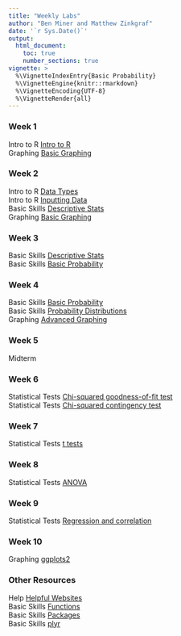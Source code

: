 ```yaml
---
title: "Weekly Labs"
author: "Ben Miner and Matthew Zinkgraf"
date: '`r Sys.Date()`'
output:
  html_document:
    toc: true
    number_sections: true
vignette: >
  %\VignetteIndexEntry{Basic Probability}
  %\VignetteEngine{knitr::rmarkdown}
  %\VignetteEncoding{UTF-8}
  %\VignetteRender{all}
---
```


<h3>
Week 1
</h3>
<p>Intro to R <span class="glyphicon glyphicon-arrow-right"></span> <a href="intro_R.html">Intro to R</a> <br> Graphing <span class="glyphicon glyphicon-arrow-right"></span> <a href="BasicGraphing.html">Basic Graphing</a></p>

<h3>
Week 2
</h3>
Intro to R <span class="glyphicon glyphicon-arrow-right"></span> <a href="data_types.html">Data Types</a> <br> Intro to R <span class="glyphicon glyphicon-arrow-right"></span> <a href="input_R.html">Inputting Data</a> <br> Basic Skills <span class="glyphicon glyphicon-arrow-right"></span> <a href="des_stats.html">Descriptive Stats</a> <br> Graphing <span class="glyphicon glyphicon-arrow-right"></span> <a href="BasicGraphing.html">Basic Graphing</a>

<h3>
Week 3
</h3>
Basic Skills <span class="glyphicon glyphicon-arrow-right"></span> <a href="des_stats.html">Descriptive Stats</a> <br> Basic Skills <span class="glyphicon glyphicon-arrow-right"></span> <a href="basic_prob.html">Basic Probability</a>

<h3>
Week 4
</h3>
Basic Skills <span class="glyphicon glyphicon-arrow-right"></span> <a href="basic_prob.html">Basic Probability</a> <br> Basic Skills <span class="glyphicon glyphicon-arrow-right"></span> <a href="prob_dist.html">Probability Distributions</a> <br> Graphing <span class="glyphicon glyphicon-arrow-right"></span> <a href="adv_graphing.html">Advanced Graphing</a>

<h3>
Week 5
</h3>
<p>Midterm</p>

<h3>
Week 6
</h3>
Statistical Tests <span class="glyphicon glyphicon-arrow-right"></span> <a href="chi_good_test.html">Chi-squared goodness-of-fit test</a> <br> Statistical Tests <span class="glyphicon glyphicon-arrow-right"></span> <a href="chi_conti_test.html">Chi-squared contingency test</a>

<h3>
Week 7
</h3>
Statistical Tests <span class="glyphicon glyphicon-arrow-right"></span> <a href="t_test.html">t tests</a>

<h3>
Week 8
</h3>
Statistical Tests <span class="glyphicon glyphicon-arrow-right"></span> <a href="anova.html">ANOVA</a>

<h3>
Week 9
</h3>
<p>Statistical Tests <span class="glyphicon glyphicon-arrow-right"></span> <a href="reg_corr_test.html">Regression and correlation</a></p>

<h3>
Week 10
</h3>
Graphing <span class="glyphicon glyphicon-arrow-right"></span> <a href="ggplots.html">ggplots2</a>

<h3>
Other Resources</h3>
Help <span class="glyphicon glyphicon-arrow-right"></span> <a href="R_websites.html">Helpful Websites</a> <br> Basic Skills <span class="glyphicon glyphicon-arrow-right"></span> <a href="functions.html">Functions</a> <br> Basic Skills <span class="glyphicon glyphicon-arrow-right"></span> <a href="packages.html">Packages</a> <br> Basic Skills <span class="glyphicon glyphicon-arrow-right"></span> <a href="plyr.html">plyr</a>



